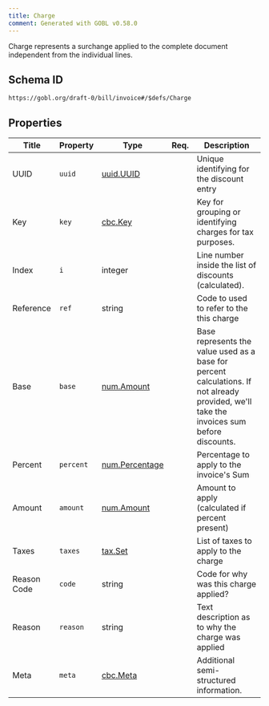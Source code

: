 ```yaml
---
title: Charge
comment: Generated with GOBL v0.58.0
---
```


Charge represents a surchange applied to the complete document independent from the individual lines.

## Schema ID

`https://gobl.org/draft-0/bill/invoice#/$defs/Charge`

## Properties

| Title       | Property  | Type                                      | Req. | Description                                                                                                                               |
|-------------|-----------|-------------------------------------------|------|-------------------------------------------------------------------------------------------------------------------------------------------|
| UUID        | `uuid`    | [uuid.UUID](/draft-0/uuid/uuid)           |      | Unique identifying for the discount entry                                                                                                 |
| Key         | `key`     | [cbc.Key](/draft-0/cbc/key)               |      | Key for grouping or identifying charges for tax purposes.                                                                                 |
| Index       | `i`       | integer                                   |      | Line number inside the list of discounts (calculated).                                                                                    |
| Reference   | `ref`     | string                                    |      | Code to used to refer to the this charge                                                                                                  |
| Base        | `base`    | [num.Amount](/draft-0/num/amount)         |      | Base represents the value used as a base for percent calculations. If not already provided, we'll take the invoices sum before discounts. |
| Percent     | `percent` | [num.Percentage](/draft-0/num/percentage) |      | Percentage to apply to the invoice's Sum                                                                                                  |
| Amount      | `amount`  | [num.Amount](/draft-0/num/amount)         |      | Amount to apply (calculated if percent present)                                                                                           |
| Taxes       | `taxes`   | [tax.Set](/draft-0/tax/set)               |      | List of taxes to apply to the charge                                                                                                      |
| Reason Code | `code`    | string                                    |      | Code for why was this charge applied?                                                                                                     |
| Reason      | `reason`  | string                                    |      | Text description as to why the charge was applied                                                                                         |
| Meta        | `meta`    | [cbc.Meta](/draft-0/cbc/meta)             |      | Additional semi-structured information.                                                                                                   |

